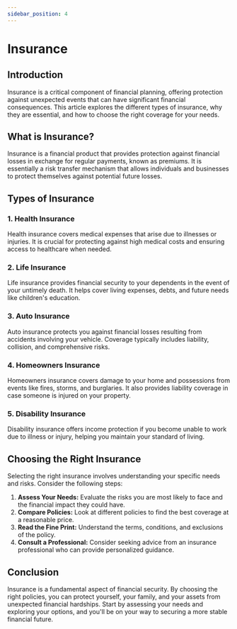 ```yaml
---
sidebar_position: 4
---
```


# Insurance

## Introduction

Insurance is a critical component of financial planning, offering protection against unexpected events that can have significant financial consequences. This article explores the different types of insurance, why they are essential, and how to choose the right coverage for your needs.

## What is Insurance?

Insurance is a financial product that provides protection against financial losses in exchange for regular payments, known as premiums. It is essentially a risk transfer mechanism that allows individuals and businesses to protect themselves against potential future losses.

## Types of Insurance

### 1. Health Insurance

Health insurance covers medical expenses that arise due to illnesses or injuries. It is crucial for protecting against high medical costs and ensuring access to healthcare when needed.

### 2. Life Insurance

Life insurance provides financial security to your dependents in the event of your untimely death. It helps cover living expenses, debts, and future needs like children's education.

### 3. Auto Insurance

Auto insurance protects you against financial losses resulting from accidents involving your vehicle. Coverage typically includes liability, collision, and comprehensive risks.

### 4. Homeowners Insurance

Homeowners insurance covers damage to your home and possessions from events like fires, storms, and burglaries. It also provides liability coverage in case someone is injured on your property.

### 5. Disability Insurance

Disability insurance offers income protection if you become unable to work due to illness or injury, helping you maintain your standard of living.

## Choosing the Right Insurance

Selecting the right insurance involves understanding your specific needs and risks. Consider the following steps:

1. **Assess Your Needs:** Evaluate the risks you are most likely to face and the financial impact they could have.
2. **Compare Policies:** Look at different policies to find the best coverage at a reasonable price.
3. **Read the Fine Print:** Understand the terms, conditions, and exclusions of the policy.
4. **Consult a Professional:** Consider seeking advice from an insurance professional who can provide personalized guidance.

## Conclusion

Insurance is a fundamental aspect of financial security. By choosing the right policies, you can protect yourself, your family, and your assets from unexpected financial hardships. Start by assessing your needs and exploring your options, and you'll be on your way to securing a more stable financial future.